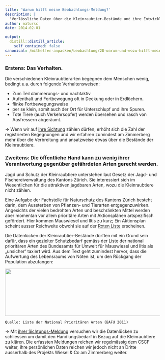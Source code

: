 ```yaml
---
title: 'Warum hilft meine Beobachtungs-Meldung?'
description: |
  'Verlässliche Daten über die Kleinraubtier-Bestände und ihre Entwicklung fehlen schweizweit. Somit sind selbst die Verbreitungskarten, die das Centre Suisse de Cartographie de la Faune (CSCF) anhand den vorhandenen Daten zeigt, mit Vorsicht zu geniessen. Offensichtlich beeinflussen regionale Erhebungen die zitierten Verbreitungskarten so stark, dass sie ein falsches Abbild der Artvorkommen suggerieren könnten. So resultierte aus einem kürzlich erfolgten Monitoring im Kanton Aargau, dass der Baummarder dort weit verbreitet ist. Vergleichbare Landschaften angrenzender Kantone zeigen hingegen auf der Verbreitungskarte eine auffallend lückige Verbreitung. Das fehlende Wissen über das Vorkommen von Kleinraubtieren wird damit augenfällig. Welche Gründe gibt es dafür?'
author: natursc
date: 2014-02-01

output:
  distill::distill_article:
    self_contained: false
canonical: /mithelfen-anpacken/beobachtung/28-warum-und-wozu-hilft-meine-sichtungs-meldung
---
```




### Erstens: Das Verhalten.

Die verschiedenen Kleinraubtierarten begegnen dem Menschen wenig,
bedingt u.a. durch folgende Verhaltensweisen:

-   Zum Teil dämmerungs- und nachtaktiv
-   Aufenthalt und Fortbewegung oft in Deckung oder in Erdlöchern.
-   flinke Fortbewegungsweise
-   per se klein, somit auch der Ort für Unterschlupf und ihre Spuren.
-   Tote Tiere (auch Verkehrsopfer) werden übersehen und rasch von
    Aasfressern abgeräumt.

-&gt; Wenn wir auf [ihre Sichtung](index.php/beobachtung-melden) zählen
dürfen, erhöht sich die Zahl der registrierten Begegnungen und wir
erfahren zumindest am Zimmerberg mehr über die Verbreitung und
ansatzweise etwas über die Bestände der Kleinraubtiere.

### Zweitens: Die öffentliche Hand kann zu wenig ihrer Verantwortung gegenüber gefährdeten Arten gerecht werden.

Jagd und Schutz der Kleinraubtiere unterstehen laut Gesetz der Jagd- und
Fischereiverwaltung des Kantons Zürich. Sie interessiert sich im
Wesentlichen für die attraktiven jagdbaren Arten, wozu die
Kleinraubtiere nicht zählen.

Eine Aufgabe der Fachstelle für Naturschutz des Kantons Zürich besteht
darin, dem Aussterben von Pflanzen- und Tierarten entgegenzuwirken.
Angesichts der vielen bedrohten Arten und beschränkten Mittel werden
aber momentan vor allem prioritäre Arten mit Aktionsplänen artspezifisch
gefördert. Hier kommen Mauswiesel und Iltis zu kurz; Ein Aktionsplan
scheint ausser Reichweite obwohl sie auf der [Roten
Liste](http://www.artenschutz.ch/RLDetails/RL1_S%C3%A4uger.pdf)
erscheinen.

Die Datenlücken der Kleinraubtier-Bestände dürften mit ein Grund sein
dafür, dass ein gezielter Schutzbedarf gemäss der Liste der national
prioritären Arten des Bundesamts für Umwelt für Mauswiesel und Iltis als
„unsicher“ taxiert wird. Aus dem Text geht zumindest hervor, dass die
Aufwertung des Lebensraums von Nöten ist, um den Rückgang der Population
abzufangen:

<img src="images/bilder/diverse/massnahmenbedarf_listepriorarten.JPG" width="646" height="153" />

    Quelle: Liste der National Prioritären Arten (BAFU 2011)

-&gt; Mit [ihrer Sichtungs-Meldung](index.php/beobachtung-melden)
versuchen wir die Datenlücken zu schliessen um damit den Handlungsbedarf
in Bezug auf die Kleinraubtiere zu klären. Die erfassten Meldungen
reichen wir regelmässig dem CSCF weiter, ihre persönlichen Daten reichen
wir jedoch nicht an Dritte ausserhalb des Projekts Wiesel & Co am
Zimmerberg weiter.

<!--http://wieselundco.ch/mithelfen-anpacken/beobachtung/28-warum-und-wozu-hilft-meine-sichtungs-meldung-->
